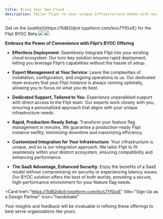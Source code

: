 ```yaml
---
title: Bring Your Own Cloud
description: Tailor Flipt to your unique infrastructure needs with our BYOC offering.
---
```


<Check>
  Get on the [waitlist](https://1ld82idjvlr.typeform.com/to/s7YfGviE) for the
  Flipt BYOC Beta
</Check>

<Frame id="managed-boyc">
  <img
    noZoom
    className="hidden h-128 dark:block"
    src="/images/managed/byoc-dark.png"
  />
  <img
    noZoom
    className="block h-128 dark:hidden"
    src="/images/managed/byoc-light.png"
  />
</Frame>

**Embrace the Power of Convenience with Flipt’s BYOC Offering**

- **Effortless Deployment**: Seamlessly integrate Flipt into your existing cloud ecosystem. Our turn-key solution ensures rapid deployment, letting you leverage Flipt’s capabilities without the hassle of setup.

- **Expert Management at Your Service**: Leave the complexities of installation, configuration, and ongoing operations to us. Our dedicated team ensures that your Flipt instance is always running optimally, allowing you to focus on what you do best.

- **Dedicated Support, Tailored to You**: Experience unparalleled support with direct access to the Flipt team. Our experts work closely with you, ensuring a personalized approach that aligns with your unique infrastructure needs.

- **Rapid, Production-Ready Setup**: Transform your feature flag management in minutes. We guarantee a production-ready Flipt instance swiftly, minimizing downtime and maximizing efficiency.

- **Customized Integration for Your Infrastructure**: Your infrastructure is unique, and so is our integration approach. We tailor Flipt to fit seamlessly within your distinct ecosystem, ensuring compatibility and enhancing performance.

- **The SaaS Advantage, Enhanced Security**: Enjoy the benefits of a SaaS model without compromising on security or experiencing latency issues. Our BYOC solution offers the best of both worlds, providing a secure, high-performance environment for your feature flag needs.

<Card
  href="https://1ld82idjvlr.typeform.com/to/s7YfGviE"
  title="Sign Up as a Design Partner"
  icon="handshake"
>
  Your insights and feedback will be invaluable in refining these offerings to
  best serve organizations like yours.
</Card>
